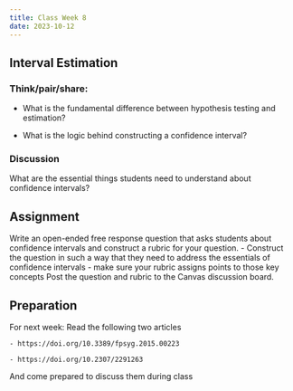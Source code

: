 ```yaml
---
title: Class Week 8
date: 2023-10-12
---
```


## Interval Estimation

### Think/pair/share:
- What is the fundamental difference between hypothesis testing and estimation?

- What is the logic behind constructing a confidence interval?


### Discussion

What are the essential things students need to understand about confidence intervals?

## Assignment

Write an open-ended free response question that asks students about confidence intervals and construct a rubric for your question. 
    - Construct the question in such a way that they need to address the essentials of confidence intervals
    - make sure your rubric assigns points to those key concepts
Post the question and rubric to the Canvas discussion board.



## Preparation
For next week: Read the following two articles

    - https://doi.org/10.3389/fpsyg.2015.00223
    
    - https://doi.org/10.2307/2291263

And come prepared to discuss them during class

\clearpage
\vspace*{1in}
\clearpage
